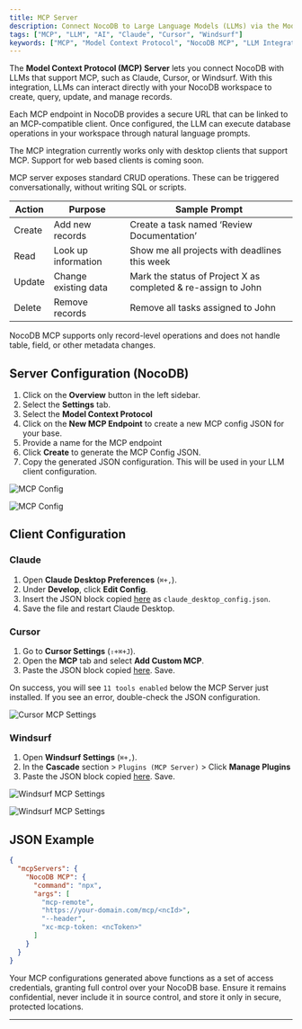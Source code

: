 ```yaml
---
title: MCP Server
description: Connect NocoDB to Large Language Models (LLMs) via the Model Context Protocol (MCP).
tags: ["MCP", "LLM", "AI", "Claude", "Cursor", "Windsurf"]
keywords: ["MCP", "Model Context Protocol", "NocoDB MCP", "LLM Integration", "Claude", "Cursor", "Windsurf"]
---
```


The **Model Context Protocol (MCP) Server** lets you connect NocoDB with LLMs that support MCP, such as Claude, Cursor, or Windsurf. With this integration, LLMs can interact directly with your NocoDB workspace to create, query, update, and manage records.

Each MCP endpoint in NocoDB provides a secure URL that can be linked to an MCP-compatible client.
Once configured, the LLM can execute database operations in your workspace through natural language prompts.

<Callout type="info"> The MCP integration currently works only with desktop clients that support MCP. Support for web based clients is coming soon. </Callout>

MCP server exposes standard CRUD operations. These can be triggered conversationally, without writing SQL or scripts.

| Action | Purpose              | Sample Prompt                                                 |
|--------|----------------------|---------------------------------------------------------------|
| Create | Add new records      | Create a task named ‘Review Documentation’                    |
| Read   | Look up information  | Show me all projects with deadlines this week                 |
| Update | Change existing data | Mark the status of Project X as completed & re-assign to John |
| Delete | Remove records       | Remove all tasks assigned to John                             |

<Callout type="note"> NocoDB MCP supports only record-level operations and does not handle table, field, or other metadata changes. </Callout>

## Server Configuration (NocoDB)

1. Click on the **Overview** button in the left sidebar.
2. Select the **Settings** tab.
3. Select the **Model Context Protocol**
4. Click on the **New MCP Endpoint** to create a new MCP config JSON for your base.
5. Provide a name for the MCP endpoint
6. Click **Create** to generate the MCP Config JSON.
7. Copy the generated JSON configuration. This will be used in your LLM client configuration.

![MCP Config](/img/v2/mcp/server-configuration.png)

![MCP Config](/img/v2/mcp/server-configuration-2.png)


## Client Configuration

### Claude

1. Open **Claude Desktop Preferences** (`⌘+,`).
2. Under **Develop**, click **Edit Config**.
3. Insert the JSON block copied [here](#server-configuration-nocodb) as `claude_desktop_config.json`.
4. Save the file and restart Claude Desktop.


### Cursor

1. Go to **Cursor Settings** (`⇧+⌘+J`).
2. Open the **MCP** tab and select **Add Custom MCP**.
3. Paste the JSON block copied [here](#server-configuration-nocodb). Save.

<Callout type="info"> On success, you will see `11 tools enabled` below the MCP Server just installed. If you see an error, double-check the JSON configuration. </Callout>

![Cursor MCP Settings](/img/v2/mcp/cursor-mcp.png)


### Windsurf

1. Open **Windsurf Settings** (`⌘+,`).
2. In the **Cascade** section > `Plugins (MCP Server)` > Click **Manage Plugins**
3. Paste the JSON block copied [here](#server-configuration-nocodb). Save.

![Windsurf MCP Settings](/img/v2/mcp/windsurf-mcp-1.png)

![Windsurf MCP Settings](/img/v2/mcp/windsurf-mcp-2.png)


## JSON Example

```json
{
  "mcpServers": {
    "NocoDB MCP": {
      "command": "npx",
      "args": [
        "mcp-remote",
        "https://your-domain.com/mcp/<ncId>",
        "--header",
        "xc-mcp-token: <ncToken>"
      ]
    }
  }
}

````

<Callout type="warning"> Your MCP configurations generated above functions as a set of access credentials, granting full control over your NocoDB base. Ensure it remains confidential, never include it in source control, and store it only in secure, protected locations.</Callout>

---


